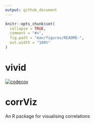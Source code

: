 ```yaml
---
output: github_document
---
```


<!-- README.md is generated from README.Rmd. Please edit that file -->

```r
knitr::opts_chunk$set(
  collapse = TRUE,
  comment = "#>",
  fig.path = "man/figures/README-",
  out.width = "100%"
)
```

# vivid

<!-- badges: start -->
[![codecov](https://codecov.io/gh/AlanInglis/vivid/branch/master/graph/badge.svg?token=IJTT3ZW1RP)](https://app.codecov.io/gh/AlanInglis/vivid)
<!-- badges: end -->

# corrViz

An R package for visualising correlations
